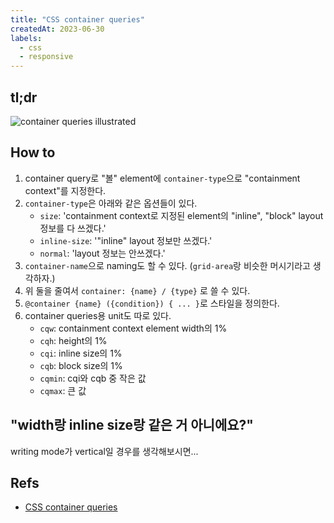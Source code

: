 ```yaml
---
title: "CSS container queries"
createdAt: 2023-06-30
labels:
  - css
  - responsive
---
```


## tl;dr

![container queries illustrated](https://developer.mozilla.org/en-US/docs/Web/CSS/CSS_container_queries/container-query.svg)

## How to

1. container query로 "볼" element에 `container-type`으로 "containment context"를 지정한다.
1. `container-type`은 아래와 같은 옵션들이 있다.
   - `size`: 'containment context로 지정된 element의 "inline", "block" layout 정보를 다 쓰겠다.'
   - `inline-size`: '"inline" layout 정보만 쓰겠다.'
   - `normal`: 'layout 정보는 안쓰겠다.'
1. `container-name`으로 naming도 할 수 있다. (`grid-area`랑 비슷한 머시기라고 생각하자.)
1. 위 둘을 줄여서 `container: {name} / {type}` 로 쓸 수 있다.
1. `@container {name} ({condition}) { ... }`로 스타일을 정의한다.
1. container queries용 unit도 따로 있다.
   - `cqw`: containment context element width의 1%
   - `cqh`: height의 1%
   - `cqi`: inline size의 1%
   - `cqb`: block size의 1%
   - `cqmin`: cqi와 cqb 중 작은 값
   - `cqmax`: 큰 값

## "width랑 inline size랑 같은 거 아니에요?"

writing mode가 vertical일 경우를 생각해보시면...

## Refs

- [CSS container queries](https://developer.mozilla.org/en-US/docs/Web/CSS/CSS_container_queries)
